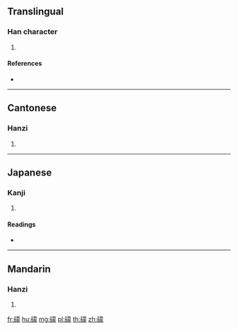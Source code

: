 {{character info/new}}
==Translingual==

===Han character===
{{Han char|rn=112|rad=石|as=14|sn=19|four=14632|canj=MRTBO}}

# {{defn|Han|sort=石14}}

====References====
* {{Han ref|kx=0838.050|dkj=24549|dj=1255.120|hdz=42458.110|uh=791E|ud=31006|bh=F2A4|bd=62116}}

----

==Cantonese==

===Hanzi===
{{yue-hanzi|jyut=|y=mung4}}

# {{defn|lang=yue|sort=石14}}

----

==Japanese==

===Kanji===
{{ja-kanji|grade=|rs=石14}}

# {{defn|lang=ja|sort=石14}}

====Readings====
* {{ja-readings|on=[[ぼう]] (bō), [[む]] (mu)|kun=[[いし]] (ishi)|nanori=}}

----

==Mandarin==

===Hanzi===
{{cmn-hanzi|pin=[[méng]] ([[meng2]])|wg=meng<sup>2</sup>}}

# {{defn|lang=cmn|sort=石14}}

[[fr:礞]]
[[hu:礞]]
[[mg:礞]]
[[pl:礞]]
[[th:礞]]
[[zh:礞]]